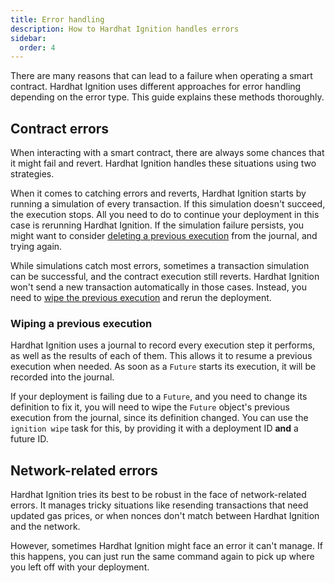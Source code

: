 ```yaml
---
title: Error handling
description: How to Hardhat Ignition handles errors
sidebar:
  order: 4
---
```



There are many reasons that can lead to a failure when operating a smart contract. Hardhat Ignition uses different approaches for error handling depending on the error type. This guide explains these methods thoroughly.

## Contract errors

When interacting with a smart contract, there are always some chances that it might fail and revert. Hardhat Ignition handles these situations using two strategies.

When it comes to catching errors and reverts, Hardhat Ignition starts by running a simulation of every transaction. If this simulation doesn't succeed, the execution stops. All you need to do to continue your deployment in this case is rerunning Hardhat Ignition. If the simulation failure persists, you might want to consider [deleting a previous execution](#wiping-a-previous-execution) from the journal, and trying again.

While simulations catch most errors, sometimes a transaction simulation can be successful, and the contract execution still reverts. Hardhat Ignition won't send a new transaction automatically in those cases. Instead, you need to [wipe the previous execution](#wiping-a-previous-execution) and rerun the deployment.

### Wiping a previous execution

Hardhat Ignition uses a journal to record every execution step it performs, as well as the results of each of them. This allows it to resume a previous execution when needed. As soon as a `Future` starts its execution, it will be recorded into the journal.

If your deployment is failing due to a `Future`, and you need to change its definition to fix it, you will need to wipe the `Future` object's previous execution from the journal, since its definition changed. You can use the `ignition wipe` task for this, by providing it with a deployment ID **and** a future ID.

<Run command="hardhat ignition wipe deploymentId futureId" />

## Network-related errors

Hardhat Ignition tries its best to be robust in the face of network-related errors. It manages tricky situations like resending transactions that need updated gas prices, or when nonces don't match between Hardhat Ignition and the network.

However, sometimes Hardhat Ignition might face an error it can't manage. If this happens, you can just run the same command again to pick up where you left off with your deployment.
